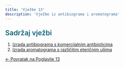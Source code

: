 ```yaml
---
title: 'Vježbe 13'
description: 'Vježbe iz antibiograma i aromatograma'
---
```


<h3 style="color: #096279; font-size: 1.4rem; font-weight: 600; margin: 1.5rem 0 1rem 0;">Sadržaj vježbi</h3>

1. [Izrada antibiograma s komercijalnim antibioticima](/poglavlje-13/vjezbe/vjezba-13-1)
2. [Izrada aromatograma s različitim eteričnim uljima](/poglavlje-13/vjezbe/vjezba-13-2)

[← Povratak na Poglavlje 13](/poglavlje-13/)
